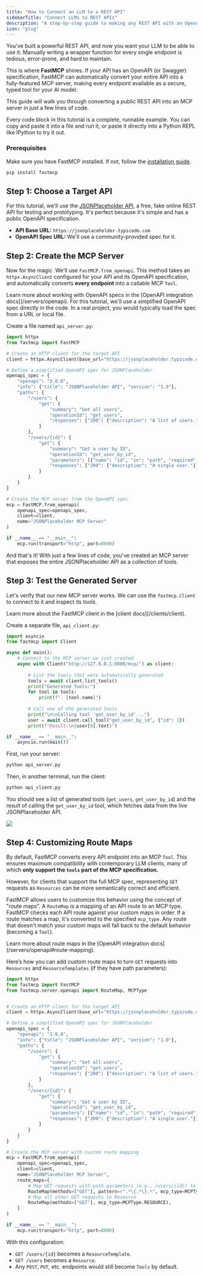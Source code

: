 ```yaml
---
title: "How to Connect an LLM to a REST API"
sidebarTitle: "Connect LLMs to REST APIs"
description: "A step-by-step guide to making any REST API with an OpenAPI spec available to LLMs using FastMCP."
icon: "plug"
---
```


You've built a powerful REST API, and now you want your LLM to be able to use it. Manually writing a wrapper function for every single endpoint is tedious, error-prone, and hard to maintain.

This is where **FastMCP** shines. If your API has an OpenAPI (or Swagger) specification, FastMCP can automatically convert your entire API into a fully-featured MCP server, making every endpoint available as a secure, typed tool for your AI model.

This guide will walk you through converting a public REST API into an MCP server in just a few lines of code.

<Tip>
Every code block in this tutorial is a complete, runnable example. You can copy and paste it into a file and run it, or paste it directly into a Python REPL like IPython to try it out.
</Tip>

### Prerequisites

Make sure you have FastMCP installed. If not, follow the [installation guide](/getting-started/installation).

```bash
pip install fastmcp
```

## Step 1: Choose a Target API

For this tutorial, we'll use the [JSONPlaceholder API](https://jsonplaceholder.typicode.com/), a free, fake online REST API for testing and prototyping. It's perfect because it's simple and has a public OpenAPI specification.

-   **API Base URL:** `https://jsonplaceholder.typicode.com`
-   **OpenAPI Spec URL:** We'll use a community-provided spec for it.

## Step 2: Create the MCP Server

Now for the magic. We'll use `FastMCP.from_openapi`. This method takes an `httpx.AsyncClient` configured for your API and its OpenAPI specification, and automatically converts **every endpoint** into a callable MCP `Tool`.

<Tip>
Learn more about working with OpenAPI specs in the [OpenAPI integration docs](/servers/openapi).
</Tip>

<Note>
For this tutorial, we'll use a simplified OpenAPI spec directly in the code. In a real project, you would typically load the spec from a URL or local file.
</Note>

Create a file named `api_server.py`:

```python api_server.py {31-35}
import httpx
from fastmcp import FastMCP

# Create an HTTP client for the target API
client = httpx.AsyncClient(base_url="https://jsonplaceholder.typicode.com")

# Define a simplified OpenAPI spec for JSONPlaceholder
openapi_spec = {
    "openapi": "3.0.0",
    "info": {"title": "JSONPlaceholder API", "version": "1.0"},
    "paths": {
        "/users": {
            "get": {
                "summary": "Get all users",
                "operationId": "get_users",
                "responses": {"200": {"description": "A list of users."}}
            }
        },
        "/users/{id}": {
            "get": {
                "summary": "Get a user by ID",
                "operationId": "get_user_by_id",
                "parameters": [{"name": "id", "in": "path", "required": True, "schema": {"type": "integer"}}],
                "responses": {"200": {"description": "A single user."}}
            }
        }
    }
}

# Create the MCP server from the OpenAPI spec
mcp = FastMCP.from_openapi(
    openapi_spec=openapi_spec,
    client=client,
    name="JSONPlaceholder MCP Server"
)

if __name__ == "__main__":
    mcp.run(transport="http", port=8000)
```

And that's it! With just a few lines of code, you've created an MCP server that exposes the entire JSONPlaceholder API as a collection of tools.

## Step 3: Test the Generated Server

Let's verify that our new MCP server works. We can use the `fastmcp.Client` to connect to it and inspect its tools.

<Tip>
Learn more about the FastMCP client in the [client docs](/clients/client).
</Tip>

Create a separate file, `api_client.py`:

```python api_client.py {2, 6, 9, 16}
import asyncio
from fastmcp import Client

async def main():
    # Connect to the MCP server we just created
    async with Client("http://127.0.0.1:8000/mcp/") as client:
        
        # List the tools that were automatically generated
        tools = await client.list_tools()
        print("Generated Tools:")
        for tool in tools:
            print(f"- {tool.name}")
            
        # Call one of the generated tools
        print("\n\nCalling tool 'get_user_by_id'...")
        user = await client.call_tool("get_user_by_id", {"id": 1})
        print(f"Result:\n{user[0].text}")

if __name__ == "__main__":
    asyncio.run(main())
```

First, run your server:
```bash
python api_server.py
```

Then, in another terminal, run the client:
```bash
python api_client.py
```

You should see a list of generated tools (`get_users`, `get_user_by_id`) and the result of calling the `get_user_by_id` tool, which fetches data from the live JSONPlaceholder API.

![](/assets/images/tutorial-rest-api-result.png)


## Step 4: Customizing Route Maps

By default, FastMCP converts every API endpoint into an MCP `Tool`. This ensures maximum compatibility with contemporary LLM clients, many of which **only support the `tools` part of the MCP specification.**

However, for clients that support the full MCP spec, representing `GET` requests as `Resources` can be more semantically correct and efficient.

FastMCP allows users to customize this behavior using the concept of "route maps". A `RouteMap` is a mapping of an API route to an MCP type. FastMCP checks each API route against your custom maps in order. If a route matches a map, it's converted to the specified `mcp_type`. Any route that doesn't match your custom maps will fall back to the default behavior (becoming a `Tool`).

<Tip>
Learn more about route maps in the [OpenAPI integration docs](/servers/openapi#route-mapping).
</Tip>

Here’s how you can add custom route maps to turn `GET` requests into `Resources` and `ResourceTemplates` (if they have path parameters):

```python api_server_with_resources.py {3, 37-42}
import httpx
from fastmcp import FastMCP
from fastmcp.server.openapi import RouteMap, MCPType


# Create an HTTP client for the target API
client = httpx.AsyncClient(base_url="https://jsonplaceholder.typicode.com")

# Define a simplified OpenAPI spec for JSONPlaceholder
openapi_spec = {
    "openapi": "3.0.0",
    "info": {"title": "JSONPlaceholder API", "version": "1.0"},
    "paths": {
        "/users": {
            "get": {
                "summary": "Get all users",
                "operationId": "get_users",
                "responses": {"200": {"description": "A list of users."}}
            }
        },
        "/users/{id}": {
            "get": {
                "summary": "Get a user by ID",
                "operationId": "get_user_by_id",
                "parameters": [{"name": "id", "in": "path", "required": True, "schema": {"type": "integer"}}],
                "responses": {"200": {"description": "A single user."}}
            }
        }
    }
}

# Create the MCP server with custom route mapping
mcp = FastMCP.from_openapi(
    openapi_spec=openapi_spec,
    client=client,
    name="JSONPlaceholder MCP Server",
    route_maps=[
        # Map GET requests with path parameters (e.g., /users/{id}) to ResourceTemplate
        RouteMap(methods=["GET"], pattern=r".*\{.*\}.*", mcp_type=MCPType.RESOURCE_TEMPLATE),
        # Map all other GET requests to Resource
        RouteMap(methods=["GET"], mcp_type=MCPType.RESOURCE),
    ]
)

if __name__ == "__main__":
    mcp.run(transport="http", port=8000)
```
With this configuration:
- `GET /users/{id}` becomes a `ResourceTemplate`.
- `GET /users` becomes a `Resource`.
- Any `POST`, `PUT`, etc. endpoints would still become `Tools` by default.
